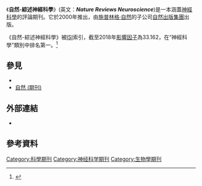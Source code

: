 {{Infobox Journal
| cover        = 
| editor       = 
| discipline   = [[神經科學|神經科學]]
| abbreviation = Nat. Rev. Neurosci.
| publisher    = [[自然出版集團|自然出版集團]]
| country      = [[美國|美國]]
| frequency    = 月刊
| history      = 2000–
| openaccess   =
| impact       = 33.162
| impact-year  = 2018
| website      = http://www.nature.com/nrn
| link1        =http://feeds.nature.com/nrneurol/rss/current
| link1-name   =RSS
| link2        =
| link2-name   =
| RSS          = 
| atom         =
| JSTOR        =
| OCLC         = 
| LCCN         = 
| CODEN        = 
| ISSN         = 1471-003X
| eISSN        = 1471-0048
}}

《'''自然-綜述神經科學'''》(英文：'''''Nature Reviews Neuroscience''''')是一本涵蓋[[神經科學|神經科學]]的評論期刊。它於2000年推出，由[[施普林格·自然|施普林格·自然]]的子公司[[自然出版集團|自然出版集團]]出版。

《自然-綜述神經科學》被[[ISI|ISI]]索引，截至2018年[[影響因子|影響因子]]為33.162，在“神經科學”類別中排名第一。<ref name=WoS>{{cite book |year=2019 |chapter=Journals Ranked by Impact: Neurosciences |title=2018 Journal Citation Reports |edition= Sciences |accessdate= |work=Web of Science |title-link=Journal Citation Reports }}</ref>

==參見==

*{{tsl|en|List of scientific journals|科學期刊列表}}
*[[自然_(期刊)|自然 (期刊)]]

==外部連結==
* {{official website|http://www.nature.com/nrn/index.html}}

==參考資料==
{{Reflist}}

{{Stub}}

[[Category:科學期刊|Category:科學期刊]]
[[Category:神经科学期刊|Category:神经科学期刊]]
[[Category:生物學期刊|Category:生物學期刊]]